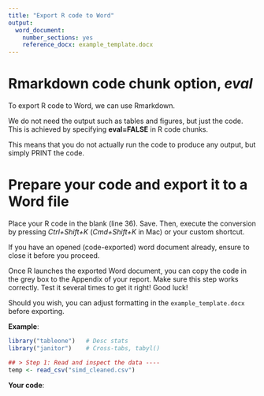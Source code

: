 ```yaml
---
title: "Export R code to Word"
output:
  word_document:
    number_sections: yes
    reference_docx: example_template.docx
---
```


# Rmarkdown code chunk option, *eval*
To export R code to Word, we can use Rmarkdown. 

We do not need the output such as tables and figures, but just the code. This is achieved by specifying **eval=FALSE** in R code chunks.

This means that you do not actually run the code to produce any output, but simply PRINT the code. 

# Prepare your code and export it to a Word file
Place your R code in the blank (line 36). Save. Then, execute the conversion by pressing *Ctrl+Shift+K* (*Cmd+Shift+K* in Mac) or your custom shortcut.

If you have an opened (code-exported) word document already, ensure to close it before you proceed. 

Once R launches the exported Word document, you can copy the code in the grey box to the Appendix of your report. Make sure this step works correctly. Test it several times to get it right! Good luck!

Should you wish, you can adjust formatting in the `example_template.docx` before exporting.

**Example**:
```r
library("tableone")   # Desc stats
library("janitor")    # Cross-tabs, tabyl()

## > Step 1: Read and inspect the data ----
temp <- read_csv("simd_cleaned.csv")
```

**Your code**:
```r



```

